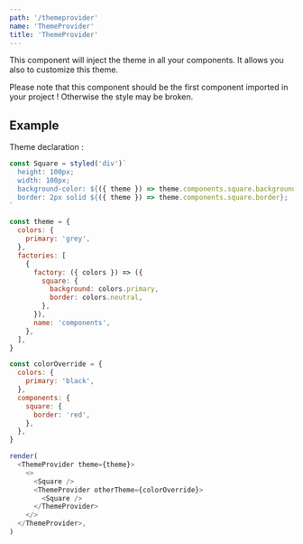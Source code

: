 ```yaml
---
path: '/themeprovider'
name: 'ThemeProvider'
title: 'ThemeProvider'
---
```


This component will inject the theme in all your components. It allows you also to customize this theme.

<Alert variance="info">
  <Text>
    Please note that this component should be the first component imported in your project !
    Otherwise the style may be broken.
  </Text>
</Alert>

## Example

Theme declaration :

```js
const Square = styled('div')`
  height: 100px;
  width: 100px;
  background-color: ${({ theme }) => theme.components.square.background};
  border: 2px solid ${({ theme }) => theme.components.square.border};
`

const theme = {
  colors: {
    primary: 'grey',
  },
  factories: [
    {
      factory: ({ colors }) => ({
        square: {
          background: colors.primary,
          border: colors.neutral,
        },
      }),
      name: 'components',
    },
  ],
}

const colorOverride = {
  colors: {
    primary: 'black',
  },
  components: {
    square: {
      border: 'red',
    },
  },
}

render(
  <ThemeProvider theme={theme}>
    <>
      <Square />
      <ThemeProvider otherTheme={colorOverride}>
        <Square />
      </ThemeProvider>
    </>
  </ThemeProvider>,
)
```
